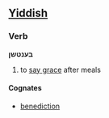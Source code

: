 ==[[Yiddish]]==
===Verb===
'''בענטשן'''

# to [[say grace]] after meals

====Cognates====
*[[benediction]]